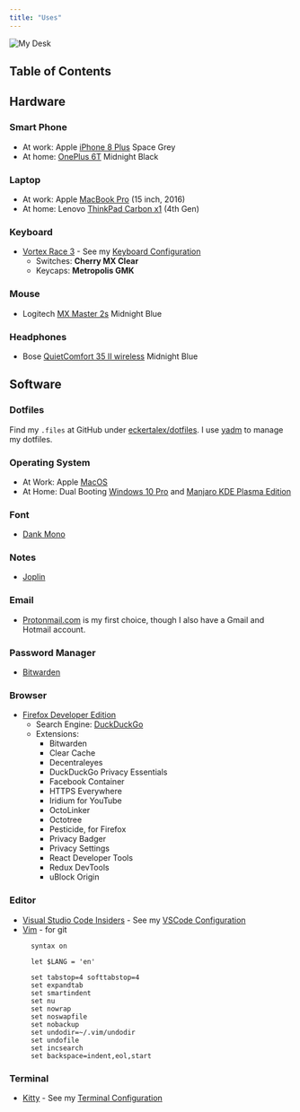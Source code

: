 ```yaml
---
title: "Uses"
---
```


<Image src="/static/img/uses/myDesk.jpg" height={806} width={605} priority={true} alt="My Desk" />

## Table of Contents

## Hardware

### Smart Phone
  - At work: Apple [iPhone 8 Plus](https://www.apple.com/) Space Grey
  - At home: [OnePlus 6T](https://www.oneplus.com/) Midnight Black

### Laptop
  - At work: Apple [MacBook Pro](https://www.apple.com/) (15 inch, 2016)
  - At home: Lenovo [ThinkPad Carbon x1](https://www.lenovo.com/) (4th Gen)

### Keyboard
  - [Vortex Race 3](http://www.vortexgear.tw/vortex2_2.asp?kind=47&kind2=225&kind3=&kind4=1044) - See my [Keyboard Configuration](/keyboard)
    - Switches: **Cherry MX Clear**
    - Keycaps: **Metropolis GMK**

### Mouse
  - Logitech [MX Master 2s](https://www.logitech.com/) Midnight Blue

### Headphones
  - Bose [QuietComfort 35 II wireless](https://www.bose.com) Midnight Blue

## Software

### Dotfiles

Find my `.files` at GitHub under [eckertalex/dotfiles](https://github.com/eckertalex/dotfiles). I use [yadm](https://yadm.io/) to manage my dotfiles.

### Operating System
  - At Work: Apple [MacOS](https://www.apple.com/de/macos/)
  - At Home: Dual Booting [Windows 10 Pro](https://www.microsoft.com/de-de/windows/get-windows-10) and [Manjaro KDE Plasma Edition](https://manjaro.org/download/#kde-plasma)

### Font
  - [Dank Mono](https://dank.sh)

### Notes
  - [Joplin](https://joplinapp.org/)

### Email
  - [Protonmail.com](https://protonmail.com/) is my first choice, though I also have a Gmail and Hotmail account.

### Password Manager
  - [Bitwarden](https://bitwarden.com/)

### Browser
  - [Firefox Developer Edition](https://www.mozilla.org/de/firefox/developer/)
    - Search Engine: [DuckDuckGo](https://duckduckgo.com/)
    - Extensions:
      - Bitwarden
      - Clear Cache
      - Decentraleyes
      - DuckDuckGo Privacy Essentials
      - Facebook Container
      - HTTPS Everywhere
      - Iridium for YouTube
      - OctoLinker
      - Octotree
      - Pesticide, for Firefox
      - Privacy Badger
      - Privacy Settings
      - React Developer Tools
      - Redux DevTools
      - uBlock Origin

### Editor
  - [Visual Studio Code Insiders](https://code.visualstudio.com/insiders/) - See my [VSCode Configuration](/vscode)
  - [Vim](https://www.vim.org/) - for git
    ```bash:title=~/.vimrc
      syntax on

      let $LANG = 'en'

      set tabstop=4 softtabstop=4
      set expandtab
      set smartindent
      set nu
      set nowrap
      set noswapfile
      set nobackup
      set undodir=~/.vim/undodir
      set undofile
      set incsearch
      set backspace=indent,eol,start
    ```

### Terminal
  - [Kitty](https://sw.kovidgoyal.net/kitty/) - See my [Terminal Configuration](/terminal)
